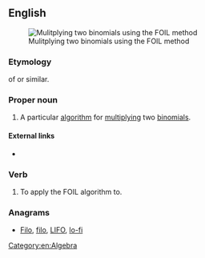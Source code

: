 {{also|foil}}
==English==
[[Image:MonkeyFaceFOILRule.JPG|thumb|Mulitplying two binomials using the FOIL method]]

===Etymology===
{{acronym}} of {{term|first}} {{term|outer}} {{term|inner}} {{term|last}} or similar.
===Proper noun===
{{en-proper noun}}

# A particular [[algorithm]] for [[multiply]]ing two [[binomial]]s.

====External links====
* {{pedia|FOIL method}}

===Verb===
{{en-verb}}

# {{transitive}} To apply the FOIL algorithm to.

===Anagrams===
* [[Filo#English|Filo]], [[filo#English|filo]], [[LIFO#English|LIFO]], [[lo-fi#English|lo-fi]]

[[Category:en:Algebra]]